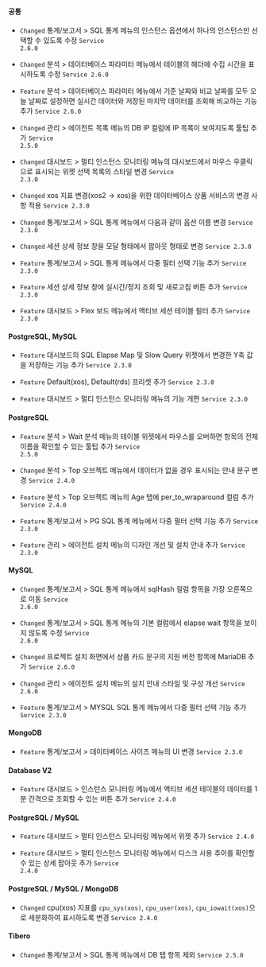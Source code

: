 #### 공통​

- <code class="Changed">Changed</code> <span class="uitext">통계/보고서</span> &gt; <span class="uitext">SQL 통계</span> 메뉴의 <span class="uitext">인스턴스</span> 옵션에서 하나의 인스턴스만 선택할 수 있도록 수정 <code class='changelog-service'>Service 2.6.0​</code>

- <code class="Changed">Changed</code> <span class="uitext">분석</span> &gt; <span class="uitext">데이터베이스 파라미터</span> 메뉴에서 테이블의 헤더에 수집 시간을 표시하도록 수정 <code class='changelog-service'>Service 2.6.0​</code>

- <code class="Feature">Feature</code> <span class="uitext">분석</span> &gt; <span class="uitext">데이터베이스 파라미터</span> 메뉴에서 <span class="uitext">기준 날짜</span>와 <span class="uitext">비교 날짜</span>를 모두 오늘 날짜로 설정하면 실시간 데이터와 저장된 마지막 데이터를 조회해 비교하는 기능 추가 <code class='changelog-service'>Service 2.6.0​</code>

- <code class="Changed">Changed</code> <span class="uitext">관리</span> &gt; <span class="uitext">에이전트 목록</span> 메뉴의 <span class="uitext">DB IP</span> 컬럼에 IP 목록이 보여지도록 툴팁 추가 <code class='changelog-service'>Service 2.5.0​</code>

- <code class="Changed">Changed</code> <span class="uitext">대시보드</span> &gt; <span class="uitext">멀티 인스턴스 모니터링</span> 메뉴의 대시보드에서 마우스 우클릭으로 표시되는 위젯 선택 목록의 스타일 변경 <code class='changelog-service'>Service 2.3.0​</code>

- <code class="Changed">Changed</code> xos 지표 변경(xos2 → xos)을 위한 데이터베이스 상품 서비스의 변경 사항 적용 <code class='changelog-service'>Service 2.3.0​</code>

- <code class="Changed">Changed</code> <span class="uitext">통계/보고서</span> &gt; <span class="uitext">SQL 통계</span> 메뉴에서 다음과 같이 옵션 이름 변경 <code class='changelog-service'>Service 2.3.0​</code>

- <code class="Changed">Changed</code> <span class="uitext">세션 상세 정보</span> 창을 모달 형태에서 팝아웃 형태로 변경 <code class='changelog-service'>Service 2.3.0​</code>

- <code class="Feature">Feature</code> <span class="uitext">통계/보고서</span> &gt; <span class="uitext">SQL 통계</span> 메뉴에서 다중 필터 선택 기능 추가 <code class='changelog-service'>Service 2.3.0​</code>

- <code class="Feature">Feature</code> <span class="uitext">세션 상세 정보</span> 창에 실시간/정지 조회 및 새로고침 버튼 추가 <code class='changelog-service'>Service 2.3.0​</code>

- <code class="Feature">Feature</code> <span class="uitext">대시보드</span> &gt; <span class="uitext">Flex 보드</span> 메뉴에서 액티브 세션 테이블 필터 추가 <code class='changelog-service'>Service 2.3.0​</code>

#### PostgreSQL, MySQL​

- <code class="Feature">Feature</code> 대시보드의 <span class="uitext">SQL Elapse Map</span> 및 <span class="uitext">Slow Query</span> 위젯에서 변경한 Y축 값을 저장하는 기능 추가 <code class='changelog-service'>Service 2.3.0​</code>

- <code class="Feature">Feature</code> <span class="uitext">Default(xos)</span>, <span class="uitext">Default(rds)</span> 프리셋 추가 <code class='changelog-service'>Service 2.3.0​</code>

- <code class="Feature">Feature</code> <span class="uitext">대시보드</span> &gt; <span class="uitext">멀티 인스턴스 모니터링</span> 메뉴의 기능 개편 <code class='changelog-service'>Service 2.3.0​</code>

#### PostgreSQL​

- <code class="Feature">Feature</code> <span class="uitext">분석</span> &gt; <span class="uitext">Wait 분석</span> 메뉴의 테이블 위젯에서 마우스를 오버하면 항목의 전체 이름을 확인할 수 있는 툴팁 추가 <code class='changelog-service'>Service 2.5.0​</code>

- <code class="Changed">Changed</code> <span class="uitext">분석</span> &gt; <span class="uitext">Top 오브젝트</span> 메뉴에서 데이터가 없을 경우 표시되는 안내 문구 변경 <code class='changelog-service'>Service 2.4.0​</code>

- <code class="Feature">Feature</code> <span class="uitext">분석</span> &gt; <span class="uitext">Top 오브젝트</span> 메뉴의 <span class="uitext">Age</span> 탭에 <span class="uitext">per_to_wraparound</span> 컬럼 추가 <code class='changelog-service'>Service 2.4.0​</code>

- <code class="Feature">Feature</code> <span class="uitext">통계/보고서</span> &gt; <span class="uitext">PG SQL 통계</span> 메뉴에서 다중 필터 선택 기능 추가 <code class='changelog-service'>Service 2.3.0​</code>

- <code class="Feature">Feature</code> <span class="uitext">관리</span> &gt; <span class="uitext">에이전트 설치</span> 메뉴의 디자인 개선 및 설치 안내 추가 <code class='changelog-service'>Service 2.3.0​</code>

#### MySQL​

- <code class="Changed">Changed</code> <span class="uitext">통계/보고서</span> &gt; <span class="uitext">SQL 통계</span> 메뉴에서 <span class="uitext">sqlHash</span> 컬럼 항목을 가장 오른쪽으로 이동 <code class='changelog-service'>Service 2.6.0​</code>

- <code class="Changed">Changed</code> <span class="uitext">통계/보고서</span> &gt; <span class="uitext">SQL 통계</span> 메뉴의 기본 컬럼에서 <span class="uitext">elapse wait</span> 항목을 보이지 않도록 수정 <code class='changelog-service'>Service 2.6.0​</code>

- <code class="Changed">Changed</code> 프로젝트 설치 화면에서 상품 카드 문구의 지원 버전 항목에 MariaDB 추가 <code class='changelog-service'>Service 2.6.0​</code>

- <code class="Changed">Changed</code> <span class="uitext">관리</span> &gt; <span class="uitext">에이전트 설치</span> 메뉴의 설치 안내 스타일 및 구성 개선 <code class='changelog-service'>Service 2.6.0​</code>

- <code class="Feature">Feature</code> <span class="uitext">통계/보고서</span> &gt; <span class="uitext">MYSQL SQL 통계</span> 메뉴에서 다중 필터 선택 기능 추가 <code class='changelog-service'>Service 2.3.0​</code>

#### MongoDB​

- <code class="Feature">Feature</code> <span class="uitext">통계/보고서</span> &gt; <span class="uitext">데이터베이스 사이즈</span> 메뉴의 UI 변경 <code class='changelog-service'>Service 2.3.0​</code>

#### Database V2​

- <code class="Feature">Feature</code> <span class="uitext">대시보드</span> &gt; <span class="uitext">인스턴스 모니터링</span> 메뉴에서 <span class="uitext">액티브 세션</span> 테이블의 데이터를 1분 간격으로 조회할 수 있는 버튼 추가 <code class='changelog-service'>Service 2.4.0​</code>

#### PostgreSQL / MySQL​

- <code class="Feature">Feature</code> <span class="uitext">대시보드</span> &gt; <span class="uitext">멀티 인스턴스 모니터링</span> 메뉴에서 위젯 추가 <code class='changelog-service'>Service 2.4.0​</code>

- <code class="Feature">Feature</code> <span class="uitext">대시보드</span> &gt; <span class="uitext">멀티 인스턴스 모니터링</span> 메뉴에서 디스크 사용 추이를 확인할 수 있는 상세 팝아웃 추가 <code class='changelog-service'>Service 2.4.0​</code>

#### PostgreSQL / MySQL / MongoDB​

- <code class="Changed">Changed</code> cpu(xos) 지표를 <code>cpu_sys(xos)</code>, <code>cpu_user(xos)</code>, <code>cpu_iowait(xos)</code>으로 세분화하여 표시하도록 변경 <code class='changelog-service'>Service 2.4.0​</code>

#### Tibero​

- <code class="Changed">Changed</code> <span class="uitext">통계/보고서</span> &gt; <span class="uitext">SQL 통계</span> 메뉴에서 <span class="uitext">DB</span> 탭 항목 제외 <code class='changelog-service'>Service 2.5.0​</code>


